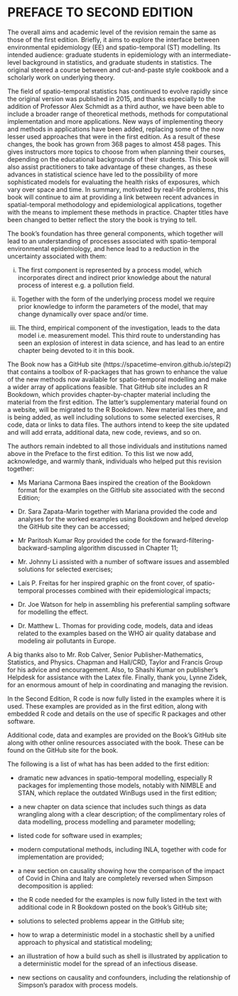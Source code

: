 # PREFACE TO SECOND EDITION {#preface2ndedition}

The overall aims and academic level of the revision remain the same as those of the first edition. Briefly, it aims to explore the interface between environmental epidemiology (EE) and spatio-temporal (ST) modelling.  Its intended audience: graduate students in epidemiology with an intermediate-level background in statistics, and graduate students in statistics.  The original steered a course between and cut-and-paste style cookbook and a scholarly work on underlying theory. 


The field of spatio-temporal statistics has continued to evolve rapidly since the original version was published in 2015, and thanks especially to the addition of Professor Alex Schmidt as a third author, we have been able to include a broader range of theoretical methods, methods for computational implementation and more applications. New ways of implementing theory and methods in applications have been added, replacing some of the now lesser used approaches that were in the first edition. As a result of  these changes, the book has grown from 368 pages to almost 458 pages. This gives instructors more topics to choose from when planning their courses, depending on the educational backgrounds of their students.
This book will also assist practitioners to take advantage of these changes, as these advances in statistical science have led to the possibility of more sophisticated models for evaluating the health risks of exposures, which vary over space and time. In summary, motivated by real-life problems, this book will continue to aim at providing a link between recent advances in spatial-temporal methodology and epidemiological applications, together with the means to implement these methods in practice. Chapter titles have been changed to better reflect the story the book is trying to tell.


The book's foundation has three general components, which together will lead to an understanding of processes associated with spatio-temporal environmental epidemiology, and hence lead to a reduction in the uncertainty associated with them:

(i) The first component is represented by a process model, which incorporates direct and indirect prior knowledge about the natural process of interest e.g. a pollution field.  

(ii)  Together with the form of the underlying process model we require  
prior knowledge to inform the parameters of the model,  that  may change dynamically over space and/or time. 

(iii) The third, empirical component of the investigation,  leads to the data model i.e. measurement model.  This third route to understanding has seen an explosion of interest in data science, and has lead to an entire chapter being devoted to it in this book.



The Book now has a  GitHub site (https://spacetime-environ.github.io/stepi2) that contains a toolbox of R-packages that has grown to enhance the value of the new methods now available for spatio-temporal modelling and make a wider array of applications feasible.  That GitHub site includes an R Bookdown, which provides chapter-by-chapter material including the material from the first edition. The latter's supplementary material found on a website, will be migrated to the R Bookdown. New material lies there, and is being added, as well including solutions to some selected exercises, R code, data or links to data files. The authors intend to keep the site updated and will add errata, additional data, new code, reviews, and so on.  


The authors remain indebted to all those individuals and institutions named above in the Preface to the first edition. To this list we now add, acknowledge, and warmly thank, individuals who helped put this revision together:

- Ms Mariana Carmona Baes inspired the creation of the Bookdown format for the examples on the GitHub site associated with the second Edition;
- Dr. Sara Zapata-Marin together with Mariana provided the code and analyses for the worked examples using Bookdown and helped develop the GitHub site they can be accessed;
- Mr Paritosh Kumar Roy provided the code for the forward-filtering-backward-sampling algorithm discussed in Chapter 11;
- Mr. Johnny Li assisted with a number of software issues and assembled solutions for selected exercises;
- Laís P. Freitas for her inspired graphic on the front cover, of spatio-temporal processes combined with their epidemiological impacts;

- Dr. Joe Watson for help in assembling his preferential sampling software for modelling the effect.

- Dr. Matthew L. Thomas for providing code, models, data and ideas related to the examples based on the WHO air quality database and modeling air pollutants in Europe.

A big thanks also to Mr. Rob Calver, Senior Publisher-Mathematics, Statistics, and Physics. Chapman and Hall/CRD, Taylor and Francis Group for his advice and encouragement. Also, to Shashi Kumar on publisher's Helpdesk for assistance with the Latex file. Finally, thank you, Lynne Zidek, for an enormous amount of help in coordinating and managing the revision. 

In the Second Edition,   R code is now fully listed in the examples where it is used.  These examples are provided as in the first edition, along with embedded R code and details on the use of specific R packages and other software. 

 Additional code, data and examples are provided on the Book's GitHub site along with other online resources associated with the book.  These can be found on the GitHub site for the book. 

The following is a list of what has has been added to the first edition:


- dramatic new advances in spatio-temporal modelling, especially R packages for implementing those models, notably
		with NIMBLE and STAN, which replace the outdated WinBugs used in the first edition;

- a new chapter on data science that includes such things as data wrangling along with a clear description; 
		of the complimentary roles of data modelling, process modelling and parameter modelling;

- listed code for software used in examples;

- modern computational methods, including INLA, together with code for implementation are provided;

- a new section on causality showing how the comparison of the impact of Covid in China and Italy are 
		completely reversed when Simpson decomposition is applied:

- the R code needed for the examples is now fully listed in the text with additional code in R Bookdown posted on the book's
 		GitHub site;
- solutions to selected problems appear in the GitHub site;

- how to wrap a deterministic model in a stochastic shell by a  unified approach to physical and statistical modeling;

- an illustration of how a build such as shell is illustrated by application to a deterministic model for the spread of an
 		infectious disease.

- new sections on causality and confounders, including the relationship of Simpson's paradox with process models.


